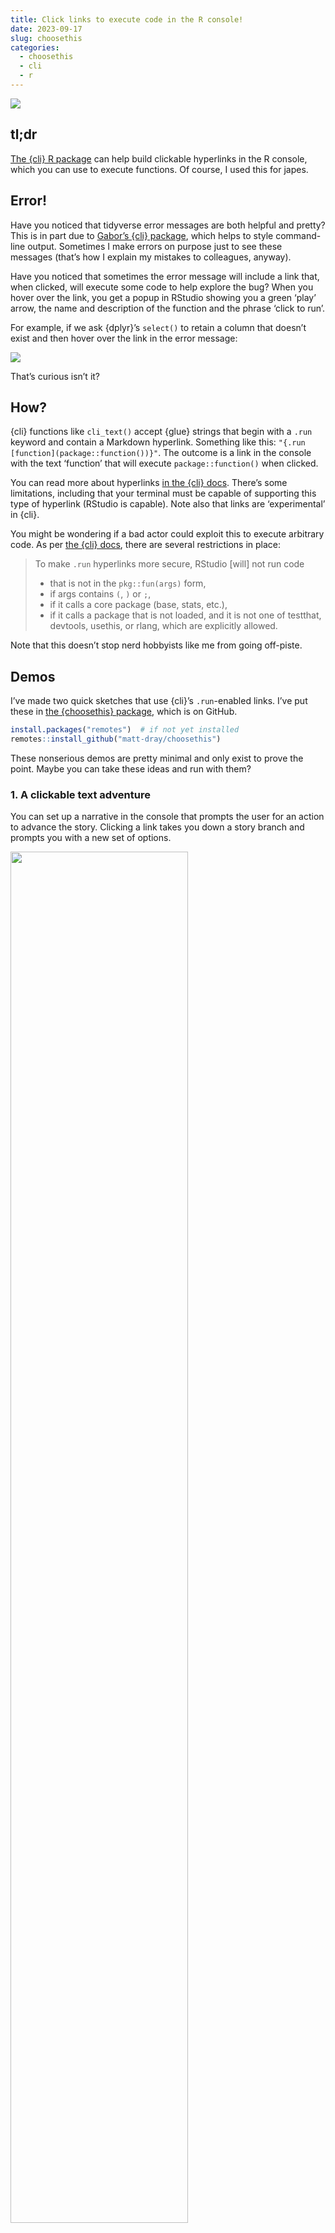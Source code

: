 ```yaml
---
title: Click links to execute code in the R console!
date: 2023-09-17
slug: choosethis
categories:
  - choosethis
  - cli
  - r
---
```


![](resources/virus.png){fig-alt="Text saying 'definitely not a virus' with a clickable link underneath that says 'not a virus'. The mouse hovers and has a popup saying 'virus!'"}

## tl;dr

[The {cli} R package](https://cli.r-lib.org/index.html) can help build clickable hyperlinks in the R console, which you can use to execute functions. Of course, I used this for japes.

## Error!

Have you noticed that tidyverse error messages are both helpful and pretty? This is in part due to [Gabor's {cli} package](https://cli.r-lib.org/index.html), which helps to style command-line output. Sometimes I make errors on purpose just to see these messages (that's how I explain my mistakes to colleagues, anyway). 

Have you noticed that sometimes the error message will include a link that, when clicked, will execute some code to help explore the bug? When you hover over the link, you get a popup in RStudio showing you a green 'play' arrow, the name and description of the function and the phrase 'click to run'.

For example, if we ask {dplyr}'s `select()` to retain a column that doesn't exist and then hover over the link in the error message:

![](resources/cli.png){fig.alt="The function 'select' from the 'dplyr' package has been run in the RStudio console with the 'mtcars' dataset and passing the column name 'x'. This column doesn't exist in the dataset, so there's a warning: 'can't subset columns that don't exist'. Beneath that is a clickable link to run the function 'rlang::last_trace', which on hover shows a popup that describes the function and says 'click to run'."}

That's curious isn't it?

## How?

{cli} functions like `cli_text()` accept {glue} strings that begin with a `.run` keyword and contain a Markdown hyperlink. Something like this: `"{.run [function](package::function())}"`. The outcome is a link in the console with the text 'function' that will execute `package::function()` when clicked. 

You can read more about hyperlinks [in the {cli} docs](https://cli.r-lib.org/reference/links.html). There's some limitations, including that your terminal must be capable of supporting this type of hyperlink (RStudio is capable). Note also that links are 'experimental' in {cli}.

You might be wondering if a bad actor could exploit this to execute arbitrary code. As per [the {cli} docs](https://cli.r-lib.org/reference/links.html?q=run#security-considerations), there are several restrictions in place:

>To make `.run` hyperlinks more secure, RStudio [will] not run code
>
>* that is not in the `pkg::fun(args)` form,
>* if args contains `(`, `)` or `;`,
>* if it calls a core package (base, stats, etc.),
>* if it calls a package that is not loaded, and it is not one of testthat, devtools, usethis, or rlang, which are explicitly allowed.

Note that this doesn't stop nerd hobbyists like me from going off-piste.

## Demos

I've made two quick sketches that use {cli}'s `.run`-enabled links. I've put these in [the {choosethis} package](https://github.com/matt-dray/choosethis), which is on GitHub.

```r
install.packages("remotes")  # if not yet installed
remotes::install_github("matt-dray/choosethis")
```

These nonserious demos are pretty minimal and only exist to prove the point. Maybe you can take these ideas and run with them?

### 1. A clickable text adventure

You can set up a narrative in the console that prompts the user for an action to advance the story. Clicking a link takes you down a story branch and prompts you with a new set of options.

![](resources/adventure.gif){fig-alt="A gif of the R console. The function 'begin' is run from the 'choosethis' package, which prints the message 'you reach a fork in the road'. Two clickable options are presented: go left or go right. The user clicks 'go right' and this automatically runs the 'right' function and outputs the text 'you died'." width="75%" fig-align="left"}

In other words, a classic text adventure in with the flavour of a '[Choose Your Own Adventure](https://en.wikipedia.org/wiki/Choose_Your_Own_Adventure)' book.

This works by setting up a function for each option. Click a link and it will run that function, which itself will present more clickable options with their own underlying functions. And so on. In this demo, the chain starts when the user runs `choosethis::begin()`.

Of course, the more complicated the story, the more functions there are to create and maintain.

### 2. An R GUI

[Adriana](https://www.rostrum.blog/about#adriana-de-palma) suggested that `.run` could be used to create a sort-of 'clickable R interface' to do away with all that pesky typing and emulate superior statistical packages like SPSS, lol. She was definitely joking[^lawyers], but like, you _could_ do something like that, right?[^should]

But this is... tricky. First there's the limitations of `.run` itself, but the user prompts could also become overwhelming. For example, if you want to summarise a data.frame. Which columns should be summarised? Do you want the sum or mean or something else? Should NAs be ignored? And so on.

I made a tiny demo of this anyway. The user runs `choosethis::ask_col_means()` with a data.frame and they're presented the names of any numeric columns as clickable links. The dataframe and selected column name are passed to `choosethis::get_mean()`, a bespoke function for calculating the summary.

![](resources/mean.gif){fig-alt="Gif of the R console. The 'ask_col_mean' function is run from the 'choosethis' package. The Palmer penguins dataset is passed as the only argument. The user is then prompted with the message 'what column would you like the mean of' and it presents a number of clickable column names. 'bill_depth_mm' is clicked and the console outputs the answer. This is repeated for the column 'body_mass_g'." width="100%" fig-align="left"}

Yes, due (I think) to the limitations of `.run`, we need a separate function in the package to calculate the mean for us (at least I think that's the case). You can see how tedious it would be to wrap loads of potential summary functions using this approach.

### 3. Bonus: de-linkification

It feels a bit mean to write an exciting text adventure that people can't play if their terminal doesn't support hyperlinks. So you can check the user's console and either provide them an executable link, or otherwise print the underlying expression to copy-paste.

To perform this check, you can use `cli::ansi_has_hyperlink_support()`[^tim]. I added the argument `show_links` to the `choosethis::begin()` function that defaults to this:

```r
getOption("choosethis.show_links", cli::ansi_has_hyperlink_support())
```

By making this an option, the user can set `options(choosethis.show_links = FALSE)` to avoid seeing links even if their terminal supports them.

## Hype man

So yeah, hyperlinks are 'experimental' in {cli} and—quite rightly—they're limited to prevent nefarious activity. Everything I've created here might stop working tomorrow. And of course, the intent for links is to help people with errors, not mess around. But it is fun isn't it?

I'd be interested to know if anyone is already using {cli}-enacted links in their packages, or if the ideas in {choosethis} spark some inspiration.

## Environment {.appendix}

<details><summary>Session info</summary>
```r
cat("Last rendered:", format(Sys.time(), usetz = TRUE)); sessionInfo()
```
</details>

[^tim]: Thanks to [Tim](https://fosstodon.org/@_TimTaylor) for suggesting a method for using options in this function.
[^should]: Doesn't mean you should, amirite.
[^lawyers]: My lawyers have insisted I must clarify that, unequivocally, she definitely does not want R to be corrupted into an SPSS-like thing.